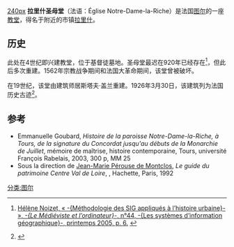 [[image:ND_la_Riche_(Tours).jpg|240px]]
'''拉里什圣母堂'''（法语：Église Notre-Dame-la-Riche）是法国[[图尔|图尔]]的一座[[教堂|教堂]]，得名于附近的市镇[[拉里什_(安德尔-卢瓦尔省)|拉里什]]。 

== 历史 ==
此处在4世纪即兴建教堂，位于基督徒墓地。圣母堂最迟在920年已经存在<ref>{{fr}} [http://halshs.archives-ouvertes.fr/docs/00/08/05/87/PDF/MO_HAL.pdf Hélène Noizet, « -{Méthodologie des SIG appliqués à l’histoire urbaine}- », ''-{Le Médiéviste et l’ordinateur}-'', n°44, -{Les systèmes d’information géographique}-, printemps 2005, p. 6.] {{Wayback|url=http://halshs.archives-ouvertes.fr/docs/00/08/05/87/PDF/MO_HAL.pdf |date=20061125072415 }}</ref>，但此后多次重建。1562年宗教战争期间和法国大革命期间，该堂曾被破坏。

在19世纪，该堂由建筑师居斯塔夫·盖兰重建。1926年3月30日，该建筑列为法国历史古迹<ref name=merimee>{{Mérimée| PA00098147|Église paroissiale Notre-Dame-la-Riche}}</ref>。

==参考==
{{References}}
* Emmanuelle Goubard, ''Histoire de la paroisse Notre-Dame-la-Riche, à Tours, de la signature du Concordat jusqu'au débuts de la Monarchie de Juillet'', mémoire de maîtrise, histoire contemporaine, Tours, université François Rabelais, 2003, 300 p, MM 25
* Sous la direction de [[Jean-Marie_Pérouse_de_Montclos|Jean-Marie Pérouse de Montclos]], ''Le guide du patrimoine Centre Val de Loire'', {{p.|636}}, Hachette, Paris, 1992 {{ISBN|978-2-01-0185380}}
[[分类:图尔|分类:图尔]]